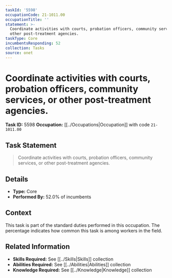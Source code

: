 ```yaml
---
taskId: '5598'
occupationCode: 21-1011.00
occupationTitle: ''
statement: >-
  Coordinate activities with courts, probation officers, community services, or
  other post-treatment agencies.
taskType: Core
incumbentsResponding: 52
collection: Tasks
source: onet
---
```

# Coordinate activities with courts, probation officers, community services, or other post-treatment agencies.

**Task ID:** 5598
**Occupation:** [[../Occupations|Occupation]] with code `21-1011.00`

## Task Statement

> Coordinate activities with courts, probation officers, community services, or other post-treatment agencies.

## Details

- **Type:** Core
- **Performed By:** 52.0% of incumbents

## Context

This task is part of the standard duties performed in this occupation. The percentage indicates how common this task is among workers in the field.

## Related Information

- **Skills Required:** See [[../Skills|Skills]] collection
- **Abilities Required:** See [[../Abilities|Abilities]] collection
- **Knowledge Required:** See [[../Knowledge|Knowledge]] collection
